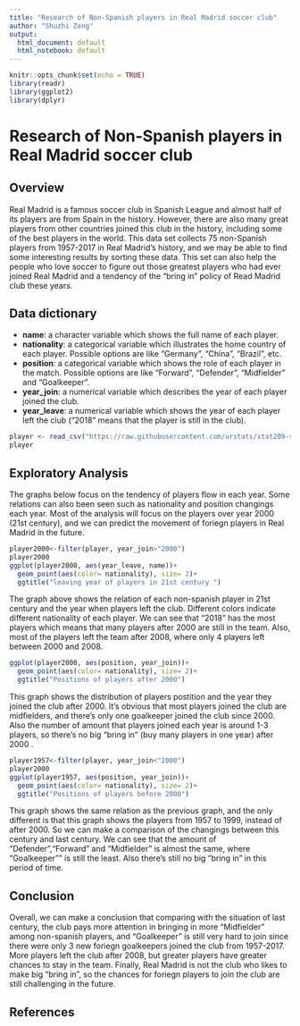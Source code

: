 ---
title: "Research of Non-Spanish players in Real Madrid soccer club"
author: "Shuzhi Zeng"
output:
  html_document: default
  html_notebook: default
---


```{r setup, include=FALSE, message=FALSE, warning=FALSE}
knitr::opts_chunk$set(echo = TRUE)
library(readr)
library(ggplot2)
library(dplyr)
```

# Research of Non-Spanish players in Real Madrid soccer club

## Overview


Real Madrid is a famous soccer club in Spanish League and almost half of its players are from Spain in the history. However, there are also many great players from other countries joined this club in the history, including some of the best players in the world. This data set collects 75 non-Spanish players from 1957-2017 in Real Madrid's history, and we may be able to find some interesting results by sorting these data. This set can also help the people who love soccer to figure out those greatest players who had ever joined Real Madrid and a tendency of the "bring in" policy of Read Madrid club these years.

## Data dictionary

- **name**: a character variable which shows the full name of each player.
- **nationality**: a categorical variable which illustrates the home country of each player. Possible options are like "Germany", "China", "Brazil", etc.
- **position**: a categorical variable which shows the role of each player in the match. Possible options are like "Forward", "Defender", "Midfielder" and "Goalkeeper".
- **year_join**: a numerical variable which describes the year of each player joined the club.
- **year_leave**: a numerical variable which shows the year of each player left the club ("2018" means that the player is still in the club).




```{r}
player <- read_csv("https://raw.githubusercontent.com/urstats/stat209-s18-shuzhizeng/master/soccer_.csv")
player
```


## Exploratory Analysis


The graphs below focus on the tendency of players flow in each year. Some relations can also been seen such as nationality and position changings each year. Most of the analysis will focus on the players over year 2000 (21st century), and we can predict the movement of foriegn players in Real Madrid in the future.
 
```{r, echo=FALSE}
player2000<-filter(player, year_join>"2000")
player2000
ggplot(player2000, aes(year_leave, name))+
  geom_point(aes(color= nationality), size= 2)+
  ggtitle("leaving year of players in 21st century ")
```

The graph above shows the relation of each non-spanish player in 21st century and the year when players left the club. Different colors indicate different nationality of each player. We can see that "2018" has the most players which means that many players after 2000 are still in the team. Also, most of the players left the team after 2008, where only 4 players left between 2000 and 2008.

```{r, echo=FALSE}
ggplot(player2000, aes(position, year_join))+
  geom_point(aes(color= nationality), size= 2)+
  ggtitle("Positions of players after 2000")
```



This graph shows the distribution of players postition and the year they joined the club after 2000. It's obvious that most players joined the club are midfielders, and there's only one goalkeeper joined the club since 2000. Also the number of amount that players joined each year is around 1-3 players, so there's no big "bring in" (buy many players in one year) after 2000 . 


```{r, echo=FALSE}
player1957<-filter(player, year_join<"2000")
player2000
ggplot(player1957, aes(position, year_join))+
  geom_point(aes(color= nationality), size= 2)+
  ggtitle("Positions of players before 2000")

```


This graph shows the same relation as the previous graph, and the only different is that this graph shows the players from 1957 to 1999, instead of after 2000. So we can make a comparison of the changings between this century and last century. We can see that the amount of "Defender","Forward" and "Midfielder" is almost the same, where "Goalkeeper"" is still the least. Also there's still no big "bring in" in this period of time.  

## Conclusion


Overall, we can make a conclusion that comparing with the situation of last century, the club pays more attention in bringing in more "Midfielder" among non-spanish players, and "Goalkeeper" is still very hard to join since there were only 3 new foriegn goalkeepers joined the club from 1957-2017. More players left the club after 2008, but greater players have greater chances to stay in the team. Finally, Real Madrid is not the club who likes to make big "bring in", so the chances for foriegn players to join the club are still challenging in the future.   

## References




